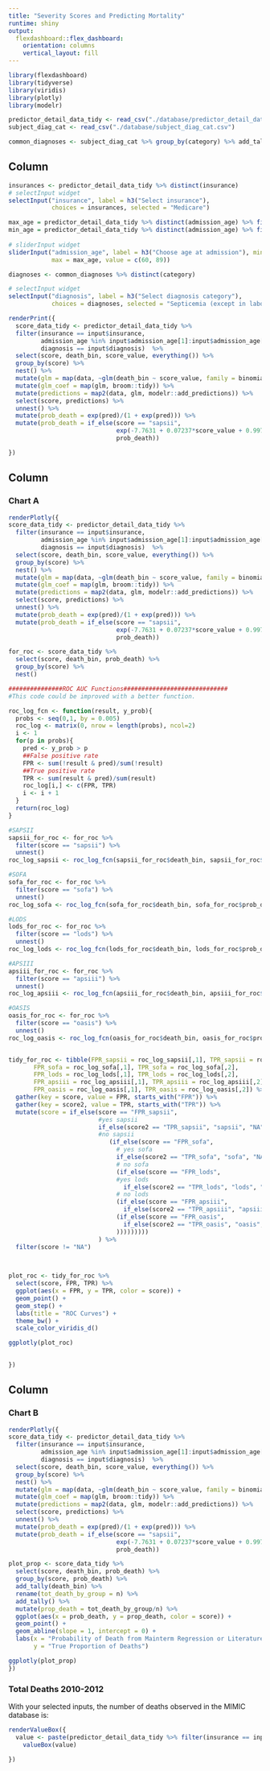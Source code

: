 ```yaml
---
title: "Severity Scores and Predicting Mortality"
runtime: shiny
output: 
  flexdashboard::flex_dashboard:
    orientation: columns
    vertical_layout: fill
---
```


```r
library(flexdashboard)
library(tidyverse)
library(viridis)
library(plotly)
library(modelr)

predictor_detail_data_tidy <- read_csv("./database/predictor_detail_data_tidy.csv")
subject_diag_cat <- read_csv("./database/subject_diag_cat.csv")

common_diagnoses <- subject_diag_cat %>% group_by(category) %>% add_tally %>% select(category, n) %>% arrange(desc(n)) %>% distinct(category, .keep_all = TRUE) %>% ungroup() %>%  top_n(50)

```

Column {.sidebar}
-----------------------------------------------------------------------

```r

insurances <- predictor_detail_data_tidy %>% distinct(insurance)
# selectInput widget
selectInput("insurance", label = h3("Select insurance"),
            choices = insurances, selected = "Medicare")

max_age = predictor_detail_data_tidy %>% distinct(admission_age) %>% filter(admission_age %in% 5:100) %>%  max()
min_age = predictor_detail_data_tidy %>% distinct(admission_age) %>% filter(admission_age %in% 1:100) %>%  min()
  
# sliderInput widget
sliderInput("admission_age", label = h3("Choose age at admission"), min = min_age, 
            max = max_age, value = c(60, 89))

diagnoses <- common_diagnoses %>% distinct(category)

# selectInput widget
selectInput("diagnosis", label = h3("Select diagnosis category"),
            choices = diagnoses, selected = "Septicemia (except in labor)")

renderPrint({
  score_data_tidy <- predictor_detail_data_tidy %>% 
  filter(insurance == input$insurance,
         admission_age %in% input$admission_age[1]:input$admission_age[2],
         diagnosis == input$diagnosis)  %>% 
  select(score, death_bin, score_value, everything()) %>% 
  group_by(score) %>% 
  nest() %>% 
  mutate(glm = map(data, ~glm(death_bin ~ score_value, family = binomial, data = .))) %>% 
  mutate(glm_coef = map(glm, broom::tidy)) %>% 
  mutate(predictions = map2(data, glm, modelr::add_predictions)) %>% 
  select(score, predictions) %>% 
  unnest() %>% 
  mutate(prob_death = exp(pred)/(1 + exp(pred))) %>% 
  mutate(prob_death = if_else(score == "sapsii", 
                              exp(-7.7631 + 0.07237*score_value + 0.9971*log(1 + score_value))/(1 + exp(-7.7631 +  0.07237*score_value + 0.9971*log(1 + score_value))), 
                              prob_death))

})
```

Column {data-width=650}
-----------------------------------------------------------------------

### Chart A

```r
renderPlotly({
score_data_tidy <- predictor_detail_data_tidy %>% 
  filter(insurance == input$insurance,
         admission_age %in% input$admission_age[1]:input$admission_age[2],
         diagnosis == input$diagnosis)  %>% 
  select(score, death_bin, score_value, everything()) %>% 
  group_by(score) %>% 
  nest() %>% 
  mutate(glm = map(data, ~glm(death_bin ~ score_value, family = binomial, data = .))) %>% 
  mutate(glm_coef = map(glm, broom::tidy)) %>% 
  mutate(predictions = map2(data, glm, modelr::add_predictions)) %>% 
  select(score, predictions) %>% 
  unnest() %>% 
  mutate(prob_death = exp(pred)/(1 + exp(pred))) %>% 
  mutate(prob_death = if_else(score == "sapsii", 
                              exp(-7.7631 + 0.07237*score_value + 0.9971*log(1 + score_value))/(1 + exp(-7.7631 +  0.07237*score_value + 0.9971*log(1 + score_value))), 
                              prob_death))

for_roc <- score_data_tidy %>% 
  select(score, death_bin, prob_death) %>% 
  group_by(score) %>% 
  nest()

###############ROC AUC Functions#############################
#This code could be improved with a better function.

roc_log_fcn <- function(result, y_prob){
  probs <- seq(0,1, by = 0.005)
  roc_log <- matrix(0, nrow = length(probs), ncol=2)
  i <- 1
  for(p in probs){
    pred <- y_prob > p
    ##False positive rate
    FPR <- sum(!result & pred)/sum(!result)
    ##True positive rate
    TPR <- sum(result & pred)/sum(result)
    roc_log[i,] <- c(FPR, TPR)
    i <- i + 1
  }
  return(roc_log)
}

#SAPSII
sapsii_for_roc <- for_roc %>% 
  filter(score == "sapsii") %>% 
  unnest() 
roc_log_sapsii <- roc_log_fcn(sapsii_for_roc$death_bin, sapsii_for_roc$prob_death)

#SOFA
sofa_for_roc <- for_roc %>% 
  filter(score == "sofa") %>% 
  unnest() 
roc_log_sofa <- roc_log_fcn(sofa_for_roc$death_bin, sofa_for_roc$prob_death)

#LODS
lods_for_roc <- for_roc %>% 
  filter(score == "lods") %>% 
  unnest() 
roc_log_lods <- roc_log_fcn(lods_for_roc$death_bin, lods_for_roc$prob_death)

#APSIII
apsiii_for_roc <- for_roc %>% 
  filter(score == "apsiii") %>% 
  unnest() 
roc_log_apsiii <- roc_log_fcn(apsiii_for_roc$death_bin, apsiii_for_roc$prob_death)

#OASIS
oasis_for_roc <- for_roc %>% 
  filter(score == "oasis") %>% 
  unnest() 
roc_log_oasis <- roc_log_fcn(oasis_for_roc$death_bin, oasis_for_roc$prob_death)


tidy_for_roc <- tibble(FPR_sapsii = roc_log_sapsii[,1], TPR_sapsii = roc_log_sapsii[,2],
       FPR_sofa = roc_log_sofa[,1], TPR_sofa = roc_log_sofa[,2],
       FPR_lods = roc_log_lods[,1], TPR_lods = roc_log_lods[,2],
       FPR_apsiii = roc_log_apsiii[,1], TPR_apsiii = roc_log_apsiii[,2],
       FPR_oasis = roc_log_oasis[,1], TPR_oasis = roc_log_oasis[,2]) %>% 
  gather(key = score, value = FPR, starts_with("FPR")) %>% 
  gather(key = score2, value = TPR, starts_with("TPR")) %>% 
  mutate(score = if_else(score == "FPR_sapsii", 
                         #yes sapsii
                         if_else(score2 == "TPR_sapsii", "sapsii", "NA"),
                         #no sapsii 
                            (if_else(score == "FPR_sofa", 
                              # yes sofa 
                              if_else(score2 == "TPR_sofa", "sofa", "NA"), 
                              # no sofa
                              (if_else(score == "FPR_lods",
                              #yes lods
                                if_else(score2 == "TPR_lods", "lods", "NA"),
                              # no lods
                              (if_else(score == "FPR_apsiii",
                                if_else(score2 == "TPR_apsiii", "apsiii", "NA"), 
                              (if_else(score == "FPR_oasis", 
                                if_else(score2 == "TPR_oasis", "oasis", "NA"), "NA"
                              )))))))))
                         ) %>% 
  filter(score != "NA")


 
plot_roc <- tidy_for_roc %>% 
  select(score, FPR, TPR) %>% 
  ggplot(aes(x = FPR, y = TPR, color = score)) +
  geom_point() +
  geom_step() +
  labs(title = "ROC Curves") +
  theme_bw() +
  scale_color_viridis_d()

ggplotly(plot_roc)
  

})


```

Column {data-width=350}
-----------------------------------------------------------------------

### Chart B

```r
renderPlotly({
score_data_tidy <- predictor_detail_data_tidy %>% 
  filter(insurance == input$insurance,
         admission_age %in% input$admission_age[1]:input$admission_age[2],
         diagnosis == input$diagnosis)  %>% 
  select(score, death_bin, score_value, everything()) %>% 
  group_by(score) %>% 
  nest() %>% 
  mutate(glm = map(data, ~glm(death_bin ~ score_value, family = binomial, data = .))) %>% 
  mutate(glm_coef = map(glm, broom::tidy)) %>% 
  mutate(predictions = map2(data, glm, modelr::add_predictions)) %>% 
  select(score, predictions) %>% 
  unnest() %>% 
  mutate(prob_death = exp(pred)/(1 + exp(pred))) %>% 
  mutate(prob_death = if_else(score == "sapsii", 
                              exp(-7.7631 + 0.07237*score_value + 0.9971*log(1 + score_value))/(1 + exp(-7.7631 +  0.07237*score_value + 0.9971*log(1 + score_value))), 
                              prob_death))

plot_prop <- score_data_tidy %>% 
  select(score, death_bin, prob_death) %>% 
  group_by(score, prob_death) %>%
  add_tally(death_bin) %>% 
  rename(tot_death_by_group = n) %>% 
  add_tally() %>% 
  mutate(prop_death = tot_death_by_group/n) %>% 
  ggplot(aes(x = prob_death, y = prop_death, color = score)) + 
  geom_point() +
  geom_abline(slope = 1, intercept = 0) +
  labs(x = "Probability of Death from Mainterm Regression or Literature Value",
       y = "True Proportion of Deaths") 

ggplotly(plot_prop)
})

```

### Total Deaths 2010-2012 {.value-box}

With your selected inputs, the number of deaths observed in the MIMIC database is: 
```r

renderValueBox({ 
  value <- paste(predictor_detail_data_tidy %>% filter(insurance == input$insurance, admission_age %in% input$admission_age[1]:input$admission_age[2], diagnosis == input$diagnosis) %>% summarize(sum(death_bin)))
    valueBox(value)

})
```